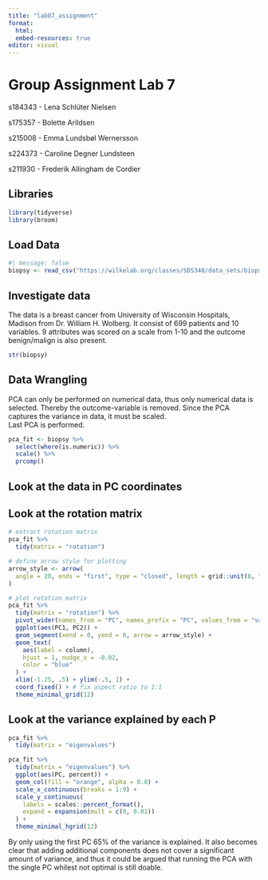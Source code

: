 ```yaml
---
title: "lab07_assignment"
format: 
  html:
  embed-resources: true
editor: visual
---
```


# Group Assignment Lab 7

s184343 - Lena Schlüter Nielsen

s175357 - Bolette Arildsen

s215008 - Emma Lundsbøl Wernersson

s224373 - Caroline Degner Lundsteen

s211930 - Frederik Allingham de Cordier

## Libraries

```r
library(tidyverse)
library(broom)
```

## Load Data

```r
#| message: false
biopsy <- read_csv("https://wilkelab.org/classes/SDS348/data_sets/biopsy.csv")
```

## Investigate data

The data is a breast cancer from University of Wisconsin Hospitals, Madison from Dr. William H. Wolberg. It consist of 699 patients and 10 variables. 9 attributes was scored on a scale from 1-10 and the outcome benign/malign is also present.

```r
str(biopsy)
```

## Data Wrangling

PCA can only be performed on numerical data, thus only numerical data is selected. Thereby the outcome-variable is removed. Since the PCA captures the variance in data, it must be scaled.\
Last PCA is performed.

```r
pca_fit <- biopsy %>% 
  select(where(is.numeric)) %>% 
  scale() %>% 
  prcomp() 
```

## Look at the data in PC coordinates

## Look at the rotation matrix

```r
# extract rotation matrix
pca_fit %>%
  tidy(matrix = "rotation")
```

```r
# define arrow style for plotting
arrow_style <- arrow(
  angle = 20, ends = "first", type = "closed", length = grid::unit(8, "pt")
)

# plot rotation matrix
pca_fit %>%
  tidy(matrix = "rotation") %>%
  pivot_wider(names_from = "PC", names_prefix = "PC", values_from = "value") %>%
  ggplot(aes(PC1, PC2)) +
  geom_segment(xend = 0, yend = 0, arrow = arrow_style) +
  geom_text(
    aes(label = column),
    hjust = 1, nudge_x = -0.02, 
    color = "blue"
  ) +
  xlim(-1.25, .5) + ylim(-.5, 1) +
  coord_fixed() + # fix aspect ratio to 1:1
  theme_minimal_grid(12)
```

## Look at the variance explained by each P

```r
pca_fit %>%
  tidy(matrix = "eigenvalues")
```

```r
pca_fit %>%
  tidy(matrix = "eigenvalues") %>%
  ggplot(aes(PC, percent)) +
  geom_col(fill = "orange", alpha = 0.8) +
  scale_x_continuous(breaks = 1:9) +
  scale_y_continuous(
    labels = scales::percent_format(),
    expand = expansion(mult = c(0, 0.01))
  ) +
  theme_minimal_hgrid(12)
```

By only using the first PC 65% of the variance is explained. It also becomes clear that adding additional components does not cover a significant amount of variance, and thus it could be argued that running the PCA with the single PC whilest not optimal is still doable.

